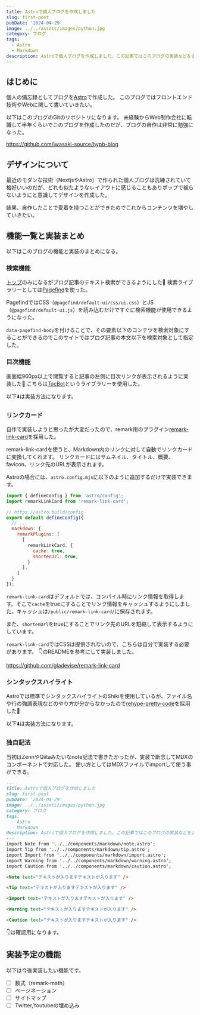 ```yaml
---
title: Astroで個人ブログを作成しました
slug: first-post
pubDate: '2024-04-29'
image: ../../assets/images/python.jpg
category: ブログ
tags:
  - Astro
  - Markdown
description: Astroで個人ブログを作成しました。この記事ではこのブログの実装などをまとめています
---
```


## はじめに

個人の備忘録としてブログを[Astro](https://astro.build)で作成した。
このブログではフロントエンド技術やWebに関して書いていきたい。

以下はこのブログのGitのリポジトリになります。
未経験からWeb制作会社に転職して半年くらいでこのブログを作成したのだが、ブログの自作は非常に勉強になった。

https://github.com/iwasaki-source/hypb-blog

## デザインについて

最近のモダンな技術（NextjsやAstro）で作られた個人ブログは洗練されていて格好いいのだが、どれも似たようなレイアウトに感じることもありポップで被らないようにと意識してデザインを作成した。

結果、自作したことで愛着を持つことができたのでこれからコンテンツを増やしていきたい。

## 機能一覧と実装まとめ

以下はこのブログの機能と実装のまとめになる。

### 検索機能

[トップ](https://hypb.page.dev)のみになるがブログ記事のテキスト検索ができるようにした🔎
検索ライブラリーとしては[Pagefind](https://pagefind.app/)を使った。

PagefindではCSS（`@pagefind/default-ui/css/ui.css`）とJS（`@pagefind/default-ui.js`）を読み込むだけですぐに検索機能が使用できるようになった。

`data-pagefind-body`を付けることで、その要素以下のコンテツを検索対象にすることができるのでこのサイトではブログ記事の本文以下を検索対象として指定した。

### 目次機能

画面幅960px以上で閲覧すると記事の左側に目次リンクが表示されるように実装した📔
こちらは[TocBot](https://tscanlin.github.io/tocbot/)というライブラリーを使用した。

以下:arrow_down:は実装方法になります。

### リンクカード

自作で実装しようと思ったが大変だったので、remark用のプラグイン[remark-link-card](https://github.com/gladevise/remark-link-card?tab=readme-ov-file)を採用した。

remark-link-cardを使うと、Markdown内のリンクに対して自動でリンクカードに変換してくれます。
リンクカードにはサムネイル、タイトル、概要、favicon、リンク先のURLが表示されます。

Astroの場合には、`astro.config.mjs`に以下のように追加するだけで実装できます。

```js title="astro.config.mjs"
import { defineConfig } from 'astro/config';
import remarkLinkCard from 'remark-link-card';

// https://astro.build/config
export default defineConfig({
  // ...
  markdown: {
    remarkPlugins: [
      [
        remarkLinkCard, {
          cache: true,
          shortenUrl: true,
        }
      ],
    ]
  }
});
```

`remark-link-card`はデフォルトでは、コンパイル時にリンク情報を取得します。そこで`cache`をtrueにすることでリンク情報をキャッシュするようにしました。キャッシュは`/public/remark-link-card/`に保存されます。

また、`shortenUrl`をtrueにすることでリンク先のURLを短縮して表示するようにしています。

`remark-link-card`ではCSSは提供されないので、こちらは自分で実装する必要があります。
👇のREADMEを参考にして実装しました。

https://github.com/gladevise/remark-link-card

### シンタックスハイライト

Astroでは標準でシンタックスハイライトのShikiを使用しているが、ファイル名や行の強調表現などのやり方が分からなかったので[rehype-pretty-code](https://rehype-pretty.pages.dev/)を採用した🔮

以下⬇️は実装方法になります。

### 独自記法

当初はZennやQiitaみたいなnote記法で書きたかったが、実装で断念してMDXのコンポーネントで対応した。
使い方としてはMDXファイルでimportして使う事ができる。

```md
---
title: Astroで個人ブログを作成しました
slug: first-post
pubDate: '2024-04-29'
image: ../../assets/images/python.jpg
category: ブログ
tags:
  - Astro
  - Markdown
description: Astroで個人ブログを作成しました。この記事ではこのブログの実装などをまとめています
---
import Note from '../../components/markdown/note.astro';
import Tip from '../../components/markdown/tip.astro';
import Import from '../../components/markdown/import.astro';
import Warning from '../../components/markdown/warning.astro';
import Caution from '../../components/markdown/caution.astro';

<Note text="テキストが入りますテキストが入ります" />

<Tip text="テキストが入りますテキストが入ります" />

<Import text="テキストが入りますテキストが入ります" />

<Warning text="テキストが入りますテキストが入ります" />

<Caution text="テキストが入りますテキストが入ります" />
```

👇は確認用になります。

<Note text="テキストが入りますテキストが入ります" />

<Tip text="テキストが入りますテキストが入ります" />

<Import text="テキストが入りますテキストが入ります" />

<Warning text="テキストが入りますテキストが入ります" />

<Caution text="テキストが入りますテキストが入ります" />

## 実装予定の機能

以下は今後実装したい機能です。

- [ ] 数式（remark-math）
- [ ] ページネーション
- [ ] サイトマップ
- [ ] Twitter,Youtubeの埋め込み